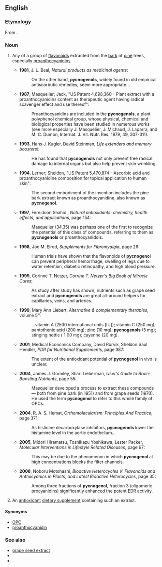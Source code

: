 ==English==

===Etymology===
From {{prefix|en|pycno-}}.
{{etystub|en}}

===Noun===
{{en-noun}}

# {{lb|en|organic chemistry}} Any of a group of [[flavonoid]]s extracted from the [[bark]] of [[pine]] trees, especially [[proanthocyanidin]]s.
#* '''1981''', J. L. Beal, ''Natural products as medicinal agents'':
#*: On the other hand, '''pycnogenols''', widely found in old empirical antiscorbutic remedies, seem more appropriate...
#* '''1987''', Masquelier; Jack, "US Patent 4,698,360 - Plant extract with a proanthocyanidins content as therapeutic agent having radical scavenger effect and use thereof":
#*: Proanthocyanidins are included in the '''pycnogenols''', a plant polyphenol chemical group, whose physical, chemical and biological properties have been studied in numerous works (see more especially J. Masquelier, J. Michaud, J. Laparra, and M. C. Dumon, Internat. J. Vit. Nutr. Res. 1979, 49, 307-311).
#* '''1993''', Hans J. Kugler, David Steinman, ''Life extenders and memory boosters!'':
#*: He has found that '''pycnogenols''' not only prevent free radical damage to internal organs but also help prevent skin wrinkling.
#* '''1994''', Lerner; Sheldon, "US Patent 5,470,874 - Ascorbic acid and proanthocyanidine composition for topical application to human skin":
#*: The second embodiment of the invention includes the pine bark extract known as proanthocyanidine, also known as '''pycnogenol'''.
#* '''1997''', Fereidoon Shahidi, ''Natural antioxidants: chemistry, health effects, and applications'', page 154:
#*: Masquelier (34,35) was perhaps one of the first to recognize the potential of this class of compounds, referring to them as '''pycnogenols''' or proanthocyanidols.
#* '''1998''', Joe M. Elrod, ''Supplements for Fibromyalgia'', page 26:
#*: Human trials have shown that the flavonoids of '''pycnogenol''' can prevent peripheral hemorrhage, swelling of legs due to water retention, diabetic retinopathy, and high blood pressure.
#* '''1999''', Corinne T. Netzer, ''Corrine T. Netzer's Big Book of Miracle Cures'':
#*: As study after study has shown, nutrients such as grape seed extract and '''pycnogenols''' are great all-around helpers for capillaries, veins, and arteries.
#* '''1999''', Mary Ann Liebert, ''Alternative & complementary therapies'', volume 5'':
#*: ...vitamin A (2500 international units [IU]); vitamin C (250 mg); pantothenic acid (200 mg); zinc (10 mg); '''pycnogenols''' (5 mg); stinging nettle ( 1 00 mg); cayenne (20 mg).
#* '''2001''', Medical Economics Company, David Rorvik, Sheldon Saul Hendler, ''PDR for Nutritional Supplements'', page 387:
#*: The extent of the antioxidant potential of '''pycnogenol''' in vivo is unclear.
#* '''2004''', James J. Gormley, Shari Lieberman, ''User's Guide to Brain-Boosting Nutrients'', page 55:
#*: Masquelier developed a process to extract these compounds — both from pine bark (in 1951) and from grape seeds (1970). He used the term '''pycnogenol''' to refer to this whole family of OPCs.
#* '''2004''', R. A. S. Hemat, ''Orthomolecularism: Principles And Practice'', page 371:
#*: As histidine decarboxylase inhibitors, '''pycnogenols''' lower the histamine level in the aortic endothelium...
#* '''2005''', Midori Hiramatsu, Toshikazu Yoshikawa, Lester Packer, ''Molecular Interventions in Lifestyle Related Diseases'', page 97:
#*: This may be due to the phenomenon in which '''pycnogenol''' at high concentrations blocks the filter channels.
#* '''2008''', Noboru Motohashi, ''Bioactive Heterocycles V: Flavonoids and Anthocyanins in Plants, and Latest Bioactive Heterocycles'', page 35:
#*: Among three fractions of '''pycnogenol''', fraction 3 (oligomeric procyanidins) significantly enhanced the potent EDR activity.
# An [[antioxidant]] [[dietary supplement]] containing such an extract.

====Synonyms====
* [[OPC]]
* [[proanthocyanidin]]

===See also===
* [[grape seed extract]]
* {{pedia|Proanthocyanidin}}
* {{pedialite|Grape seed extract}}